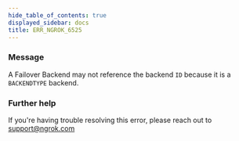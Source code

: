 ```yaml
---
hide_table_of_contents: true
displayed_sidebar: docs
title: ERR_NGROK_6525
---
```


### Message

A Failover Backend may not reference the backend `ID` because it is a `BACKENDTYPE` backend.

### Further help

If you're having trouble resolving this error, please reach out to [support@ngrok.com](mailto:support@ngrok.com?subject=Help%20with%20ERR_NGROK_6525)
